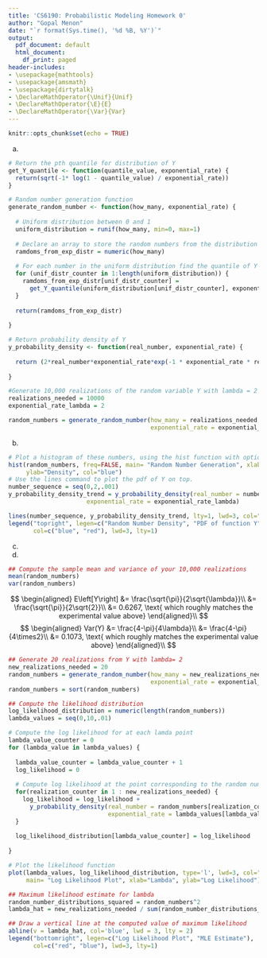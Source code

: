 ```yaml
---
title: 'CS6190: Probabilistic Modeling Homework 0'
author: "Gopal Menon"
date: "`r format(Sys.time(), '%d %B, %Y')`"
output:
  pdf_document: default
  html_document:
    df_print: paged
header-includes:
- \usepackage{mathtools}
- \usepackage{amsmath}
- \usepackage{dirtytalk}
- \DeclareMathOperator{\Unif}{Unif}
- \DeclareMathOperator{\E}{E}
- \DeclareMathOperator{\Var}{Var}
---
```


```r
knitr::opts_chunk$set(echo = TRUE)
```

\begin{enumerate}
\item Let $X$ and $Y$ be continuous real-valued random variables. Prove the following:
\begin{enumerate}
\item $E\left[ E\left[X|Y \right]\right] = E\left[ X\right]$

$$
\begin{aligned}
E\left[ E\left[X|Y \right]\right] &= \int_{-\infty}^{\infty}E\left[X|Y=y \right]p_Y(y)dy\\
&= \int_{-\infty}^{\infty}\int_{-\infty}^{\infty}x\;p_{X|Y=y}(x)dx\;p_Y(y)dy\\
&= \int_{-\infty}^{\infty}\int_{-\infty}^{\infty}x\;p_{X|Y=y}(x)p_Y(y)dxdy\\
&= \int_{-\infty}^{\infty}\int_{-\infty}^{\infty}x\;p_{XY}(x, y)dxdy\\
&= \int_{-\infty}^{\infty}x\int_{-\infty}^{\infty}p_{XY}(x, y)dy\;dx\\
&= \int_{-\infty}^{\infty}x\;p_X(x)dx\\
&= E\left[ X\right]
\end{aligned}
$$
Here $p_X(x)$, $p_Y(y)$ and $p_{X|Y=y}(x)$ are the probability density functions for $X$, $Y$, and the conditional probability of $X$ given the value of $Y$. $p_{XY}(x,y)$ is the joint probability distribution function of $X$ and $Y$. I needed to look up the proof \cite{conexp} as I was not aware that the first step shown above could be done and due to this, I was getting an extra $y$ in the final result. The result I got before I looked up the proof was $yE\left[ X \right]$.

\item $Var(X) = E\left[Var(X|Y) \right] + Var(E\left[ X|Y\right])$

$$
\begin{aligned}
E\left[Var(X|Y) \right] + Var(E\left[ X|Y\right]) &= E\left[ E\left[X^2|Y\right] - E\left[X|Y\right] E\left[X|Y\right] \right] \\ &+ E\left[ E\left[X|Y\right] E\left[X|Y\right]\right] - E\left[ E\left[ X|Y \right]\right]E\left[ E\left[ X|Y \right]\right]\\
&= E \left[ E \left[ X^2|Y\right] \right] - E\left[ E\left[X|Y\right] E\left[X|Y\right] \right]\\&+ E\left[ E\left[X|Y\right] E\left[X|Y\right]\right] - E\left[X\right]E\left[X\right]\\
&= E\left[X^2 \right] - E\left[X\right]E\left[X\right]\\
&= Var(X)
\end{aligned}
$$

Before I worked out the solution above, I was using the definition $Var(X) = E\left[X^2\right] - \mu_X^2$ and that did not help. After I realized that $\mu_X = E\left[X\right]$, the solution fell in place.
\end{enumerate}

\item Consider random variables $X$ and $Y$ with joint pdf
$$
    p(x,y)= 
\begin{dcases}
    x+y,& \text{for } 0\leq x \leq 1, \text{and } 0\leq y \leq 1\\
    0,              & \text{otherwise}
\end{dcases}
$$
\begin{enumerate}

\item What is the marginal pdf $p(x)$?
$$
\begin{aligned}
p(x) &=  \int_{-\infty}^{\infty}p(x,y)dy\\
&=\begin{dcases}
    \int_0^1(x+y)dy, \text{for } 0\leq x \leq 1\\
    0,               \text{otherwise}
\end{dcases}\\
&= \begin{dcases}
   \left(xy +\frac{1}{2}y^2 \right)\Big|_0^1, \text{for } 0\leq x \leq 1\\
    0,               \text{otherwise}
\end{dcases}\\
&=\begin{dcases}
    x+\frac{1}{2}, \text{for } 0\leq x \leq 1\\
    0,               \text{otherwise}
\end{dcases}\\
\end{aligned}
$$

\item What is the conditional pdf $p(y|x)$?

$$
\begin{aligned}
p(y|x) &= \frac{p(x,y)}{p(x)}\\
 &=\begin{dcases}
    \frac{x+y}{x+\frac{1}{2}}, \text{for } 0\leq x \leq 1, \text{and } 0\leq y \leq 1\\
    0,               \text{otherwise}
\end{dcases}
\end{aligned}
$$

\item What is the conditional expectation $E\left[Y|X\right]$?
$$
\begin{aligned}
E\left[Y|X\right] &= \int_{-\infty}^{\infty}p_{Y|X}(y)dy\\
 &=\begin{dcases}
    \int_{0}^{1}\frac{x+y}{x+\frac{1}{2}}dy, \text{for } 0\leq x \leq 1\\
    0,               \text{otherwise}
\end{dcases}\\
 &=\begin{dcases}
    \frac{xy+\frac{1}{2}y^2}{x+\frac{1}{2}}\Big|_0^1, \text{for } 0\leq x \leq 1\\
    0,               \text{otherwise}
\end{dcases}\\
 &=\begin{dcases}
    \frac{x+\frac{1}{2}}{x+\frac{1}{2}}, \text{for } 0\leq x \leq 1\\
    0,               \text{otherwise}
\end{dcases}\\
 &=\begin{dcases}
    1, \text{for } 0\leq x \leq 1\\
    0,               \text{otherwise}
\end{dcases}
\end{aligned}
$$
\item What is the covariance $Cov(X,Y)$?

$$
\begin{aligned}
Cov(X,Y) &= E\left[XY\right] - E\left[X\right]E\left[Y\right]\\\\
E\left[XY\right] &= \int_{-\infty}^{\infty}\int_{-\infty}^{\infty}xyp(x,y)dxdy\\
&= \int_{-\infty}^{\infty}x\int_{-\infty}^{\infty}yp(x,y)dydx\\
\end{aligned}
$$
$$
\begin{aligned}
\int_{-\infty}^{\infty}yp(x,y)dy &= \begin{dcases}
      \int_0^1 y(x+y)dy, \text{for } 0\leq x \leq 1, \text{and } 0\leq y \leq 1\\
    0,               \text{otherwise}
\end{dcases}\\
&= \begin{dcases}
      \int_0^1 (xy+y^2)dy, \text{for } 0\leq x \leq 1, \text{and } 0\leq y \leq 1\\
    0,               \text{otherwise}
\end{dcases}\\
&= \begin{dcases}
      \frac{1}{2}xy^2+\frac{1}{3}y^3\Big|_0^1, \text{for } 0\leq x \leq 1, \text{and } 0\leq y \leq 1\\
    0,               \text{otherwise}
\end{dcases}\\
&= \begin{dcases}
      \frac{1}{2}x+\frac{1}{3}, \text{for } 0\leq x \leq 1, \text{and } 0\leq y \leq 1\\
    0,               \text{otherwise}
\end{dcases}\\
\end{aligned}
$$
$$
\begin{aligned}
\int_{-\infty}^{\infty}x\int_{-\infty}^{\infty}yp(x,y)dydx &= \begin{dcases}
      \int_0^1 x\left(\frac{1}{2}x+\frac{1}{3}\right)dx, \text{for } 0\leq x \leq 1, \text{and } 0\leq y \leq 1\\
    0,               \text{otherwise}
\end{dcases}\\
&= \begin{dcases}
      \int_0^1 \left(\frac{1}{2}x^2+\frac{1}{3}x\right)dx, \text{for } 0\leq x \leq 1, \text{and } 0\leq y \leq 1\\
    0,               \text{otherwise}
\end{dcases}\\
&= \begin{dcases}
      \left(\frac{1}{2}\frac{1}{3}x^3+\frac{1}{3}\frac{1}{2}x^2\right)\Big|_0^1, \text{for } 0\leq x \leq 1, \text{and } 0\leq y \leq 1\\
    0,               \text{otherwise}
\end{dcases}\\
&= \begin{dcases}
      \left(\frac{1}{6}+\frac{1}{6}\right), \text{for } 0\leq x \leq 1, \text{and } 0\leq y \leq 1\\
    0,               \text{otherwise}
\end{dcases}\\
&= \begin{dcases}
      \frac{1}{3}, \text{for } 0\leq x \leq 1, \text{and } 0\leq y \leq 1\\
    0,               \text{otherwise}
\end{dcases}\\
&= E\left[XY\right]\\
\end{aligned}
$$
$$
\begin{aligned}
E\left[X\right] &= \int_{-\infty}^{\infty}xp(x)dx\\
&= \begin{dcases}
      \int_{-\infty}^{\infty}x \left(x+\frac{1}{2}\right)dx, \text{for } 0\leq x \leq 1, \text{and } 0\leq y \leq 1\\
    0,               \text{otherwise}
\end{dcases}\\
&= \begin{dcases}
      \int_{-\infty}^{\infty} \left(x^2+\frac{1}{2}x\right)dx, \text{for } 0\leq x \leq 1, \text{and } 0\leq y \leq 1\\
    0,               \text{otherwise}
\end{dcases}\\
&= \begin{dcases}
      \left(\frac{1}{3}x^3 +\frac{1}{2}\frac{1}{2}x^2\right)\Big|_0^1, \text{for } 0\leq x \leq 1, \text{and } 0\leq y \leq 1\\
    0,               \text{otherwise}
\end{dcases}\\
&= \begin{dcases}
      \frac{1}{3} +\frac{1}{4}, \text{for } 0\leq x \leq 1, \text{and } 0\leq y \leq 1\\
    0,               \text{otherwise}
\end{dcases}\\
&= \begin{dcases}
      \frac{7}{12}, \text{for } 0\leq x \leq 1, \text{and } 0\leq y \leq 1\\
    0,               \text{otherwise}
\end{dcases}\\
\end{aligned}
$$
$$
\begin{aligned}
p(y) &= \int_{-\infty}^{\infty}p(x,y)dx\\
&=\begin{dcases}
    \int_0^1(x+y)dx, \text{for } 0\leq x \leq 1, \text{and } 0\leq y \leq 1\\
    0,               \text{otherwise}
\end{dcases}\\
&= \begin{dcases}
   \left(\frac{1}{2}x^2 + yx\right)\Big|_0^1, \text{for } 0\leq x \leq 1, \text{and } 0\leq y \leq 1\\
    0,               \text{otherwise}
\end{dcases}\\
&=\begin{dcases}
    y+\frac{1}{2}, \text{for } 0\leq x \leq 1, \text{and } 0\leq y \leq 1\\
    0,               \text{otherwise}
\end{dcases}\\\end{aligned}
$$

$$
\begin{aligned}
E\left[Y\right] &= \int_{-\infty}^{\infty}yp(y)dy\\
&= \begin{dcases}
      \int_{-\infty}^{\infty}y \left(y+\frac{1}{2}\right)dy, \text{for } 0\leq x \leq 1, \text{and } 0\leq y \leq 1\\
    0,               \text{otherwise}
\end{dcases}\\
&= \begin{dcases}
      \int_{-\infty}^{\infty} \left(y^2+\frac{1}{2}y\right)dy, \text{for } 0\leq x \leq 1, \text{and } 0\leq y \leq 1\\
    0,               \text{otherwise}
\end{dcases}\\
&= \begin{dcases}
      \left(\frac{1}{3}y^3 +\frac{1}{2}\frac{1}{2}y^2\right)\Big|_0^1, \text{for } 0\leq x \leq 1, \text{and } 0\leq y \leq 1\\
    0,               \text{otherwise}
\end{dcases}\\
&= \begin{dcases}
      \frac{1}{3} +\frac{1}{4}, \text{for } 0\leq x \leq 1, \text{and } 0\leq y \leq 1\\
    0,               \text{otherwise}
\end{dcases}\\
&= \begin{dcases}
      \frac{7}{12}, \text{for } 0\leq x \leq 1, \text{and } 0\leq y \leq 1\\
    0,               \text{otherwise}
\end{dcases}\\
\end{aligned}\\
$$
$$
\begin{aligned}
Cov(X,Y) &= E\left[XY\right] - E\left[X\right]E\left[Y\right]\\
&= \begin{dcases}
      \frac{1}{3} - \frac{7}{12}\frac{7}{12}, \text{for } 0\leq x \leq 1, \text{and } 0\leq y \leq 1\\
    0,               \text{otherwise}
\end{dcases}\\
&= \begin{dcases}
      \frac{48}{144} - \frac{49}{144}, \text{for } 0\leq x \leq 1, \text{and } 0\leq y \leq 1\\
    0,               \text{otherwise}
\end{dcases}\\
&= \begin{dcases}
     -\frac{1}{144}, \text{for } 0\leq x \leq 1, \text{and } 0\leq y \leq 1\\
    0,               \text{otherwise}
\end{dcases}\\
\end{aligned}
$$

\end{enumerate}

\item Let $X \sim Exp(\lambda)$, i.e., the exponential distribution with pdf $p(x) = \lambda exp(-\lambda x)$. Let $Y = \sqrt{X}$.

\begin{enumerate}

\item What is the density function $p(y)$?

$$
\begin{aligned}
Y&=\sqrt{X}\\
f(x) &= \sqrt{x}\\
f^{-1}(y) &= y^2\\
p(y) &= \left | \frac{d}{dy}(f^{-1}(y)) \right |p(f^{-1}(y))\\
&= \left | \frac{d}{dy}y^2 \right |p(y^2)\\
&= \begin{dcases}
     2y\lambda exp(-\lambda y^2), \text{for } y \geq 0\\
    0,               \text{otherwise}
\end{dcases}\\
\end{aligned}
$$

\item What is the cdf, $F(y) = P(Y \leq y)$? Verify that $F(0) = 0$ and $F(\infty) = 1$.

The cdf can be found by integrating the pdf.
$$
\begin{aligned}
F(y) &= P(Y \leq y) = \int_0^y 2y \lambda exp(-\lambda y^2)dy\\
\text{Substituting } u &= -\lambda y^2 \text{, we get } dy = -\frac{1}{2 \lambda y}du\\
\int 2y \lambda exp(-\lambda y^2)dy &= \int 2y \lambda exp(u) \times -\frac{1}{2 \lambda y}du\\
&= -\int exp(u) du\\
&= -exp(u)\\
&= -exp(-\lambda y^2)\\
F(y) &= -exp(-\lambda y^2)\Big|_0^y\\
&=-exp(-\lambda y^2) - (-exp(-\lambda 0^2))\\
&=-exp(-\lambda y^2) + 1\\
&= 1-exp(-\lambda y^2)\\
F(0)&=1-exp(-\lambda 0^2)\\
&= 1-1\\
&=0\\
F(\infty)&= 1-exp(-\infty)\\
&=1-0\\
&= 1
\end{aligned}
$$
\item What is the quantile function $F^{-1}$?

If $q_p$ is the quantile value given by the quantile function $F^{-1}(q_p)$, based on the cdf above:

$$
\begin{aligned}
q_p &=1-exp(-\lambda {(F^{-1}(q_p))}^2)\\
exp(-\lambda {(F^{-1}(q_p))}^2) &= 1-q_p\\
-\lambda {(F^{-1}(q_p))}^2 &= \ln(1-q_p)\\
{(F^{-1}(q_p))}^2 &= \frac{-1}{\lambda}\ln(1-q_p)\\
F^{-1}(q_p) &= \sqrt{\frac{-1}{\lambda}\ln(1-q_p)}
\end{aligned}
$$

\item Compute the mean, $E[Y]$, and variance, $Var(Y)$. \textbf{Hint:} Use integration by parts.

$$
\begin{aligned}
E\left[Y\right] &= E\left[\sqrt{X}\right]\\
&= \int_{-\infty}^{\infty} \sqrt{x} p(x) dx\\
&=  \int_{0}^{\infty} \sqrt{x}\lambda exp(-\lambda x)dx\\
&= \frac{\sqrt{\pi}}{2\sqrt{\lambda}}
\end{aligned}\\
$$
$$
\begin{aligned}
Var(Y) &= E\left[Y^2\right] - E\left[Y\right]E\left[Y\right]\\
&= E\left[X\right] - E\left[Y\right]E\left[Y\right]\\
E\left[X\right] &= \int_{-\infty}^{\infty}x\lambda exp(-\lambda x)dx\\
&= \frac{1}{\lambda}\\
Var(Y) &= \frac{1}{\lambda} - \frac{\sqrt{\pi}}{2\sqrt{\lambda}}\frac{\sqrt{\pi}}{2\sqrt{\lambda}}\\
&= \frac{1}{\lambda} - \frac{\pi}{4\lambda}\\
&= \frac{4-\pi}{4\lambda}
\end{aligned}
$$
The two definite integrals were done online \cite{onlineint} as I could not figure out how to do the integration by parts. I did not write down all the intermediate steps.
\end{enumerate}

\item Given a realization $y_1, y_2, \ldots, y_n$ from your random variable $Y$
in the previous problem, what is the maximum likelihood estimate for $\lambda$?

The likelihood function will be
$$
\begin{aligned}
\mathcal{L}(\lambda) &= p_{Y_1, \ldots, Y_n}(y_1, y_2, \ldots, y_n; \lambda)\\
&= \prod_{i=1}^n p_{Y_i}(y_i; \lambda), 
  &\text{assuming $Y_i$ are independently distributed}\\
&= \prod_{i=1}^n \left(2y\lambda exp(-\lambda y_i^2) \right)\\
\ln(\mathcal{L}(\lambda)) = \ell(\lambda) &= \sum_{i=1}^n \ln\left(2y_i\lambda exp(-\lambda y_i^2) \right)\\
&= \sum_{i=1}^n \ln(2y_i) + \sum_{i=1}^n \ln(\lambda) - \sum_{i=1}^n \lambda y_i^2\\
\end{aligned}
$$
In order to find the maximum likelihood, we can find the maximum log likelihood since log is a monotonously increasing function. The first term above is a constant and we can find the maximum likelihood by setting the derivative with respect to $\lambda$ of the log likelihood to zero.
$$
\begin{aligned}
\frac{d \ell(\lambda)}{d\lambda} &= \frac{d \sum_{i=1}^n \ln(2y_i)}{d\lambda} + \frac{d \sum_{i=1}^n \ln(\lambda)}{d\lambda} - \frac{d \sum_{i=1}^n \lambda y_i^2}{d\lambda}\\
&= 0 + n\frac{d\ \ln(\lambda)}{d\lambda} - \sum_{i=1}^n y_i^2  \frac{d\lambda}{d\lambda}\\
&= n\frac{1}{\lambda} - \sum_{i=1}^n y_i^2 = 0\\
\frac{n}{\lambda} &= \sum_{i=1}^ny_i^2\\
\lambda &= \frac{n}{\sum_{i=1}^ny_i^2}, 
  &\text{which is the maximum likely estimate for $\lambda$.}
\end{aligned}
$$

\end{enumerate}

\section*{R Coding Part}

\begin{enumerate}
\setcounter{enumi}{3}

\item Recall that if $F$ is a cdf and $U \sim \Unif(0,1)$, then $Y = F^{-1}(U)$
will be a random variable with cdf $F$. Write a function that uses this method
to generate $n$ random numbers from the distribution of $Y$ in Problem 3 above
($n$ and $\lambda$ should be parameters to the function).\\ {\bf Hint:} Look at
the {\tt runif} function in R for simulating uniform random varibles.

\begin{enumerate}
\item Generate 10,000 realizations of the random variable $Y$ with $\lambda = 2$.


\item Plot a histogram of these numbers, using the {\tt hist} function with
option {\tt freq = FALSE}.

\item Use the {\tt lines} command to plot the pdf of $Y$ on top.
\item Compute the sample mean and variance of your 10,000 realizations. Do they
roughly match the values for $\E[Y]$ and $\Var(Y)$ you calculated above?
\end{enumerate}
\end{enumerate}

(a)
```r
# Return the pth quantile for distribution of Y
get_Y_quantile <- function(quantile_value, exponential_rate) {
  return(sqrt(-1* log(1 - quantile_value) / exponential_rate))
}

# Random number generation function
generate_random_number <- function(how_many, exponential_rate) {
  
  # Uniform distribution between 0 and 1
  uniform_distribution = runif(how_many, min=0, max=1)
  
  # Declare an array to store the random numbers from the distribution of Y
  ramdoms_from_exp_distr = numeric(how_many)
 
  # For each number in the uniform distribution find the quantile of Y
  for (unif_distr_counter in 1:length(uniform_distribution)) {
    ramdoms_from_exp_distr[unif_distr_counter] =
      get_Y_quantile(uniform_distribution[unif_distr_counter], exponential_rate)
  }
  
  return(ramdoms_from_exp_distr)
   
}

# Return probability density of Y
y_probability_density <- function(real_number, exponential_rate) {
  
  return (2*real_number*exponential_rate*exp(-1 * exponential_rate * real_number^2))
  
}

#Generate 10,000 realizations of the random variable Y with lambda = 2
realizations_needed = 10000
exponential_rate_lambda = 2

random_numbers = generate_random_number(how_many = realizations_needed, 
                                        exponential_rate = exponential_rate_lambda)

```

(b)
```r
# Plot a histogram of these numbers, using the hist function with option freq = FALSE.
hist(random_numbers, freq=FALSE, main= "Random Number Generation", xlab="Random Number", 
     ylab="Density", col="blue")
# Use the lines command to plot the pdf of Y on top.
number_sequence = seq(0,2,.001)
y_probability_density_trend = y_probability_density(real_number = number_sequence, 
                      exponential_rate = exponential_rate_lambda)

lines(number_sequence, y_probability_density_trend, lty=1, lwd=3, col="red")
legend("topright", legen=c("Random Number Density", "PDF of function Y"), 
       col=c("blue", "red"), lwd=3, lty=1)
```

(c)

(d)
```r
## Compute the sample mean and variance of your 10,000 realizations
mean(random_numbers)
var(random_numbers)
```
$$
\begin{aligned}
E\left[Y\right] &= \frac{\sqrt{\pi}}{2\sqrt{\lambda}}\\
&= \frac{\sqrt{\pi}}{2\sqrt{2}}\\
&= 0.6267, \text{ which roughly matches the experimental value above}
\end{aligned}\\
$$
$$
\begin{aligned}
Var(Y) &= \frac{4-\pi}{4\lambda}\\
&= \frac{4-\pi}{4\times2}\\
&= 0.1073, \text{ which roughly matches the experimental value above}
\end{aligned}\\
$$
\begin{enumerate}
\setcounter{enumi}{4}

\item Now generate 20 realizations from $Y$ with $\lambda = 2$. Plot the log
likelihood function for this data. Plot a vertical line at the maximum
likelihood estimate for lambda (using the equation you got in Problem 3).

\end{enumerate}

```r
## Generate 20 realizations from Y with lambda= 2
new_realizations_needed = 20
random_numbers = generate_random_number(how_many = new_realizations_needed, 
                                        exponential_rate = exponential_rate_lambda)
random_numbers = sort(random_numbers)

## Compute the likelihood distribution
log_likelihood_distribution = numeric(length(random_numbers))
lambda_values = seq(0,10,.01)

# Compute the log likelihood for at each lamda point
lambda_value_counter = 0
for (lambda_value in lambda_values) {
  
  lambda_value_counter = lambda_value_counter + 1
  log_likelihood = 0
    
  # Compute log likelihood at the point corresponding to the random number  
  for(realization_counter in 1 : new_realizations_needed) {
    log_likelihood = log_likelihood + 
      y_probability_density(real_number = random_numbers[realization_counter], 
                            exponential_rate = lambda_values[lambda_value_counter])
  }
  
  log_likelihood_distribution[lambda_value_counter] = log_likelihood
  
}

# Plot the likelihood function
plot(lambda_values, log_likelihood_distribution, type='l', lwd=3, col="red", 
     main= "Log Likelihood Plot", xlab="Lambda", ylab="Log Likelihood")

## Maximum likelihood estimate for lambda
random_number_distributions_squared = random_numbers^2
lambda_hat = new_realizations_needed / sum(random_number_distributions_squared)

## Draw a vertical line at the computed value of maximum likelihood
abline(v = lambda_hat, col='blue', lwd = 3, lty = 2)
legend("bottomright", legen=c("Log Likelihood Plot", "MLE Estimate"), 
       col=c("red", "blue"), lwd=3, lty=1)
```


\begin{thebibliography}{9}
 
\bibitem{conexp} 
\textit{Conditional Expectation}, www.statlect.com/fundamentals-of-probability/conditional-expectation.

\bibitem{onlineint}
\say{Integral Calculator.}\textit{ Integral Calculator With Steps!}, www.integral-calculator.com/.
 
\end{thebibliography}
